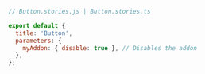 ```js
// Button.stories.js | Button.stories.ts

export default {
  title: 'Button',
  parameters: {
    myAddon: { disable: true }, // Disables the addon
  },
};
```